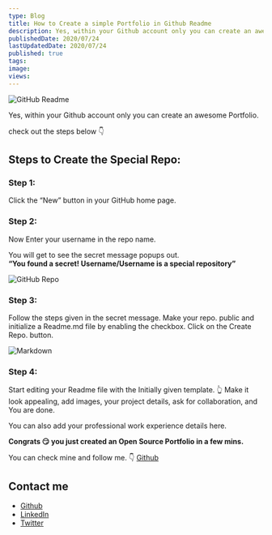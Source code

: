 ```yaml
---
type: Blog
title: How to Create a simple Portfolio in Github Readme
description: Yes, within your Github account only you can create an awesome Portfolio.
publishedDate: 2020/07/24
lastUpdatedDate: 2020/07/24
published: true
tags:
image:
views:
---
```


![GitHub Readme](https://miro.medium.com/v2/resize:fit:1228/format:webp/1*0MhejSBPMbRO_I8O7FqDnQ.jpeg)

Yes, within your Github account only you can create an awesome Portfolio.

check out the steps below 👇

## Steps to Create the Special Repo:

### Step 1:

Click the “New” button in your GitHub home page.

### Step 2:

Now Enter your username in the repo name.

You will get to see the secret message popups out.\
**“You found a secret! Username/Username is a special repository”**

![GitHub Repo](https://miro.medium.com/v2/resize:fit:1400/format:webp/1*0nrD7fue-KirpjHcI3BHNg.jpeg)

### Step 3:

Follow the steps given in the secret message. Make your repo. public and initialize a Readme.md file by enabling the checkbox. Click on the Create Repo. button.

![Markdown](https://miro.medium.com/v2/resize:fit:1400/format:webp/1*AjA2W1zmA-b1oXLuxDDcZQ.jpeg)

### Step 4:

Start editing your Readme file with the Initially given template. 👆 Make it look appealing, add images, your project details, ask for collaboration, and You are done.

You can also add your professional work experience details here.

**Congrats 😏 you just created an Open Source Portfolio in a few mins.**

You can check mine and follow me. 👇
[Github](https://github.com/Souravdey777/)

## Contact me

- [Github](https://github.com/Souravdey777/)
- [LinkedIn](https://www.linkedin.com/in/souravdey777)
- [Twitter](https://twitter.com/Souravdey777)
